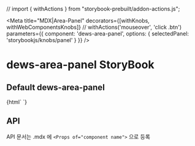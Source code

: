 // import { withActions } from "storybook-prebuilt/addon-actions.js";

<Meta
  title="MDX|Area-Panel"
  decorators={[withKnobs, withWebComponentsKnobs]} // withActions('mouseover', 'click .btn')
  parameters={{ component: 'dews-area-panel', options: { selectedPanel: 'storybookjs/knobs/panel' } }}
/>

<!-- 아래는 Doc 부분 -->
# dews-area-panel StoryBook

## Default dews-area-panel
<Preview>
  <Story name="dews-area-panel" height="100px">
    {html`
<dews-box id="box1" title="box1">
    <dews-container></dews-container>
</dews-box>
<dews-area-panel id='panel1'>
  <area-item id='item1' col="4">
    <dews-box id="box2" title="box2"></dews-box>
  </area-item>
  <area-item id='item2' col="8">
    <dews-area-panel>
      <area-item col="6">
        <dews-box id="box3" title="box3">
            <dews-container></dews-container>
        </dews-box>
      </area-item>
      <area-item col="6">
        <dews-box id="box4" title="box4"></dews-box>
      </area-item>
    </dews-area-panel>
  </area-item>
</dews-area-panel>
<dews-box id="box5" title="box5"></dews-box>
    `}
  </Story>
</Preview>

## API

API 문서는 .mdx 에 `<Props of="component name">` 으로 등록

<Props of="dews-area-panel" />
